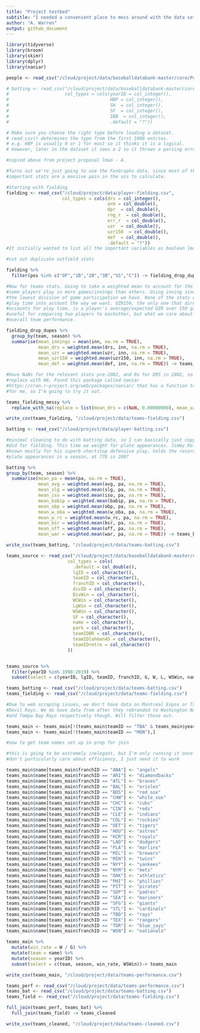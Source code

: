 ```yaml
---
title: "Project testbed"
subtitle: "I needed a convenient place to mess around with the data sets a bit"
author: "A. Warren"
output: github_document
---
```


```r
library(tidyverse)
library(broom)
library(skimr)
library(dplyr)
library(naniar)
```

```r
people <- read_csv("/cloud/project/data/baseballdatabank-master/core/People.csv")

# batting <- read_csv("/cloud/project/data/baseballdatabank-master/core/Batting.csv",
#                     col_types = cols(yearID = col_integer(),
#                                      HBP = col_integer(), 
#                                      SH  = col_integer(),
#                                      SF  = col_integer(),
#                                      IBB  = col_integer(),
#                                      .default = "?"))

# Make sure you choose the right type before loading a dataset.
# read_csv() determines the type from the first 1000 entries.
# e.g. HBP is usually 0 or 1 for most so it thinks it is a logical.
# However, later in the dataset it sees a 2 so it throws a parsing error.

#copied above from project proposal lmao - A.

#Turns out we're just going to use the FanGraphs data, since most of the
#important stats are a massive pain in the ass to calculate.

```


```r
#Starting with fielding
fielding <- read_csv("/cloud/project/data/player-fielding.csv",
                     col_types = cols(drs = col_integer(), 
                                      arm = col_double(), 
                                      dpr  = col_double(),
                                      rng_r  = col_double(),
                                      err_r  = col_double(),
                                      uzr  = col_double(),
                                      uzr150  = col_double(),
                                      def  = col_double(),
                                      .default = "?"))
#It initially wanted to list all the important variables as boolean lmao

#cut out duplicate outfield stats

fielding %>%
  filter(pos %in% c("OF","1B","2B","3B","SS","C")) -> fielding_drop_dupes

#Now for teams stats. Going to take a weighted mean to account for the fact that
#some players play in more games/innings than others. Using inning since that's
#the lowest division of game participation we have. None of the stats quite take
#play time into account the way we want. UZR150, the only one that directly 
#accounts for play time, is a player's average/expected UZR over 150 games. It's
#useful for comparing two players to eachother, but what we care about is 
#overall team performance.

fielding_drop_dupes %>%
  group_by(team, season) %>%
  summarise(mean_innings = mean(inn, na.rm = TRUE),
            mean_drs = weighted.mean(drs, inn, na.rm = TRUE),
            mean_uzr = weighted.mean(uzr, inn, na.rm = TRUE),
            mean_uzr150 = weighted.mean(uzr150, inn, na.rm = TRUE),
            mean_def = weighted.mean(def, inn, na.rm = TRUE)) -> teams_fielding_messy

#Have NaNs for the relevant stats pre-2002, and 0s for DRS in 2002, so I need to
#replace with NA. Found this package called naniar 
#https://cran.r-project.org/web/packages/naniar/ that has a function to do that 
#for me, so I'm going to try it out.

teams_fielding_messy %>%
  replace_with_na(replace = list(mean_drs = c(NaN, 0.00000000), mean_uzr = NaN, mean_uzr150 = NaN, mean_def = NaN)) -> teams_fielding

write_csv(teams_fielding, "/cloud/project/data/teams-fielding.csv")

```

```r
batting <- read_csv("/cloud/project/data/player-batting.csv")

#minimal cleaning to do with batting data, so I can basically just copy what I 
#did for fielding. This time we weight for plate appearances. Jimmy Rollins, 
#known mostly for his superb shortstop defensive play, holds the record for 
#plate appearances in a season, at 778 in 2007

batting %>%
group_by(team, season) %>%
  summarise(mean_pa = mean(pa, na.rm = TRUE),
            mean_avg = weighted.mean(avg, pa, na.rm = TRUE),
            mean_slg = weighted.mean(slg, pa, na.rm = TRUE),
            mean_iso = weighted.mean(iso, pa, na.rm = TRUE),
            mean_babip = weighted.mean(babip, pa, na.rm = TRUE),
            mean_obp = weighted.mean(obp, pa, na.rm = TRUE),
            mean_w_oba = weighted.mean(w_oba, pa, na.rm = TRUE),
            mean_w_rc = weighted.mean(w_rc, pa, na.rm = TRUE),
            mean_bsr = weighted.mean(bsr, pa, na.rm = TRUE),
            mean_off = weighted.mean(off, pa, na.rm = TRUE),
            mean_war = weighted.mean(war, pa, na.rm = TRUE)) -> teams_batting

write_csv(teams_batting, "/cloud/project/data/teams-batting.csv")
```
```r
teams_source <- read_csv("/cloud/project/data/baseballdatabank-master/core/Teams.csv",
                       col_types = cols(
                         .default = col_double(),
                         lgID = col_character(),
                         teamID = col_character(),
                         franchID = col_character(),
                         divID = col_character(),
                         DivWin = col_character(),
                         WCWin = col_character(),
                         LgWin = col_character(),
                         WSWin = col_character(),
                         SF = col_character(),
                         name = col_character(),
                         park = col_character(),
                         teamIDBR = col_character(),
                         teamIDlahman45 = col_character(),
                         teamIDretro = col_character()
                       ))


teams_source %>%
  filter(yearID %in% 1998:2019) %>%
  subset(select = c(yearID, lgID, teamID, franchID, G, W, L, WSWin, name))-> teams_main

teams_batting <- read_csv("/cloud/project/data/teams-batting.csv")
teams_fielding <- read_csv("/cloud/project/data/teams-fielding.csv")

#Due to web scraping issues, we don't have data on Montreal Expos or Tampa Bay 
#Devil Rays. We do have data from after they rebranded to Washington Nationals 
#and Tampa Bay Rays respectively though. Will filter those out.

teams_main <- teams_main[!(teams_main$teamID == "TBA" & teams_main$yearID %in% 1998:2007),]
teams_main <- teams_main[!(teams_main$teamID == "MON"),]

#now to get team names set up in prep for join

#this is going to be extremely inelegant, but I'm only running it once so I
#don't particularly care about efficiency, I just need it to work

teams_main$name[teams_main$franchID == "ANA"] <- "angels"
teams_main$name[teams_main$franchID == "ARI"] <- "diamondbacks"
teams_main$name[teams_main$franchID == "ATL"] <- "braves"
teams_main$name[teams_main$franchID == "BAL"] <- "orioles"
teams_main$name[teams_main$franchID == "BOS"] <- "red_sox"
teams_main$name[teams_main$franchID == "CHW"] <- "white_sox"
teams_main$name[teams_main$franchID == "CHC"] <- "cubs"
teams_main$name[teams_main$franchID == "CIN"] <- "reds"
teams_main$name[teams_main$franchID == "CLE"] <- "indians"
teams_main$name[teams_main$franchID == "COL"] <- "rockies"
teams_main$name[teams_main$franchID == "DET"] <- "tigers"
teams_main$name[teams_main$franchID == "HOU"] <- "astros"
teams_main$name[teams_main$franchID == "KCR"] <- "royals"
teams_main$name[teams_main$franchID == "LAD"] <- "dodgers"
teams_main$name[teams_main$franchID == "FLA"] <- "marlins"
teams_main$name[teams_main$franchID == "MIL"] <- "brewers"
teams_main$name[teams_main$franchID == "MIN"] <- "twins"
teams_main$name[teams_main$franchID == "NYY"] <- "yankees"
teams_main$name[teams_main$franchID == "NYM"] <- "mets"
teams_main$name[teams_main$franchID == "OAK"] <- "athletics"
teams_main$name[teams_main$franchID == "PHI"] <- "phillies"
teams_main$name[teams_main$franchID == "PIT"] <- "pirates"
teams_main$name[teams_main$franchID == "SDP"] <- "padres"
teams_main$name[teams_main$franchID == "SEA"] <- "mariners"
teams_main$name[teams_main$franchID == "SFG"] <- "giants"
teams_main$name[teams_main$franchID == "STL"] <- "cardinals"
teams_main$name[teams_main$franchID == "TBD"] <- "rays"
teams_main$name[teams_main$franchID == "TEX"] <- "rangers"
teams_main$name[teams_main$franchID == "TOR"] <- "blue_jays"
teams_main$name[teams_main$franchID == "WSN"] <- "nationals"

teams_main %>%
  mutate(win_rate = W / G) %>%
  mutate(team = name) %>%
  mutate(season = yearID) %>%
  subset(select = c(team, season, win_rate, WSWin))-> teams_main

write_csv(teams_main, "/cloud/project/data/teams-performance.csv")
```


```r
teams_perf <- read_csv("/cloud/project/data/teams-performance.csv")
teams_bat <- read_csv("/cloud/project/data/teams-batting.csv")
teams_field <- read_csv("/cloud/project/data/teams-fielding.csv")

full_join(teams_perf, teams_bat) %>%
  full_join(teams_field) -> teams_cleaned

write_csv(teams_cleaned, "/cloud/project/data/teams-cleaned.csv")
```

